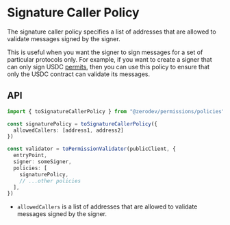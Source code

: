 # Signature Caller Policy

The signature caller policy specifies a list of addresses that are allowed to validate messages signed by the signer.

This is useful when you want the signer to sign messages for a set of particular protocols only.  For example, if you want to create a signer that can only sign USDC [permits](https://eips.ethereum.org/EIPS/eip-2612), then you can use this policy to ensure that only the USDC contract can validate its messages.

## API

```ts
import { toSignatureCallerPolicy } from "@zerodev/permissions/policies"

const signaturePolicy = toSignatureCallerPolicy({
  allowedCallers: [address1, address2]
})

const validator = toPermissionValidator(publicClient, {
  entryPoint,
  signer: someSigner,
  policies: [
    signaturePolicy,
    // ...other policies
  ],
})
```

- `allowedCallers` is a list of addresses that are allowed to validate messages signed by the signer.